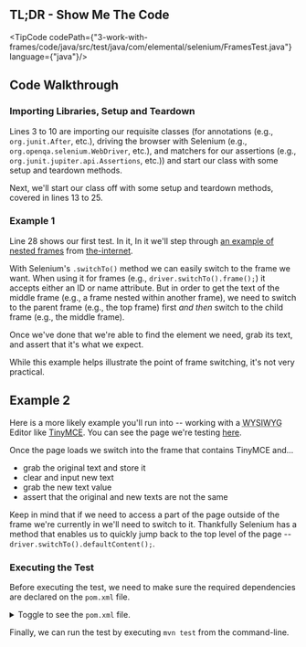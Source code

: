 
## TL;DR - Show Me The Code

<TipCode codePath={"3-work-with-frames/code/java/src/test/java/com/elemental/selenium/FramesTest.java"}
         language={"java"}/>

## Code Walkthrough

### Importing Libraries, Setup and Teardown

Lines 3 to 10 are importing our requisite classes (for annotations (e.g., `org.junit.After`, etc.), driving the
browser with Selenium (e.g., `org.openqa.selenium.WebDriver`, etc.), and matchers for our assertions
(e.g., `org.junit.jupiter.api.Assertions`, etc.)) and start our class with some setup and teardown methods.

Next, we'll start our class off with some setup and teardown methods, covered in lines 13 to 25.

### Example 1

Line 28 shows our first test. In it, In it we'll step through [an example of nested frames](http://the-internet.herokuapp.com/nested_frames) from
[the-internet](https://github.com/saucelabs/the-internet).

With Selenium's `.switchTo()` method we can easily switch to the frame we want. When using it for frames
(e.g., `driver.switchTo().frame();`) it accepts either an ID or name attribute. But in order to get the text of the
middle frame (e.g., a frame nested within another frame), we need to switch to the parent frame (e.g., the top frame)
first _and then_ switch to the child frame (e.g., the middle frame).

Once we've done that we're able to find the element we need, grab its text, and assert that it's what we expect.

While this example helps illustrate the point of frame switching, it's not very practical.

## Example 2

Here is a more likely example you'll run into -- working with a
<abbr title="What You See Is What You Get">WYSIWYG</abbr> Editor like [TinyMCE](http://www.tinymce.com/). You can see
the page we're testing [here](http://the-internet.herokuapp.com/tinymce).

Once the page loads we switch into the frame that contains TinyMCE and...

- grab the original text and store it
- clear and input new text
- grab the new text value
- assert that the original and new texts are not the same

Keep in mind that if we need to access a part of the page outside of the frame we're currently in we'll need to switch
to it. Thankfully Selenium has a method that enables us to quickly jump back to the top level of the page
-- `driver.switchTo().defaultContent();`.

### Executing the Test

Before executing the test, we need to make sure the required dependencies are declared on the `pom.xml` file.

<details>
    <summary>Toggle to see the <code>pom.xml</code> file.</summary>
    <div>
        <TipCode codePath={"3-work-with-frames/code/java/pom.xml"} language={"xml"}/>
    </div>
</details>

Finally, we can run the test by executing `mvn test` from the command-line.
